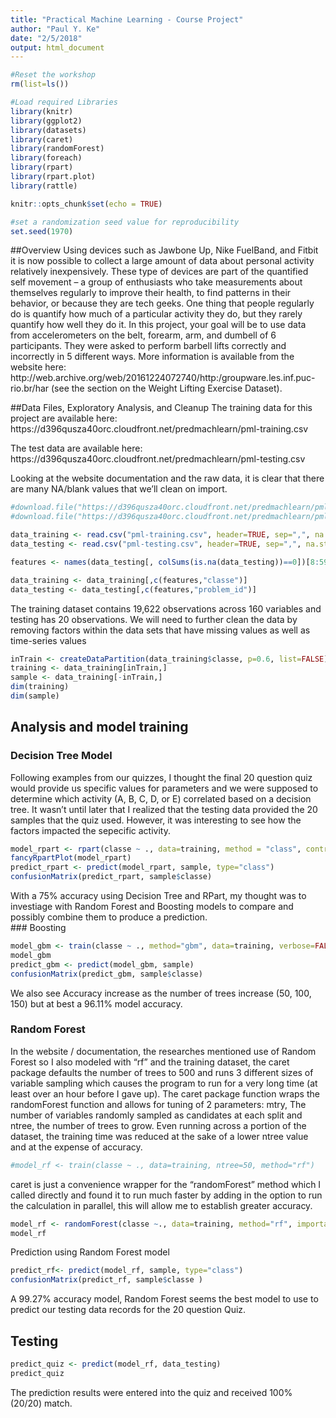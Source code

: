```yaml
---
title: "Practical Machine Learning - Course Project"
author: "Paul Y. Ke"
date: "2/5/2018"
output: html_document
---
```

```r
#Reset the workshop
rm(list=ls())

#Load required Libraries
library(knitr)
library(ggplot2)
library(datasets)
library(caret)
library(randomForest)
library(foreach)
library(rpart)
library(rpart.plot)
library(rattle)

knitr::opts_chunk$set(echo = TRUE)

#set a randomization seed value for reproducibility
set.seed(1970)
```
##Overview
Using devices such as Jawbone Up, Nike FuelBand, and Fitbit it is now possible to collect a large amount of data about personal activity relatively inexpensively. These type of devices are part of the quantified self movement – a group of enthusiasts who take measurements about themselves regularly to improve their health, to find patterns in their behavior, or because they are tech geeks. One thing that people regularly do is quantify how much of a particular activity they do, but they rarely quantify how well they do it. In this project, your goal will be to use data from accelerometers on the belt, forearm, arm, and dumbell of 6 participants. They were asked to perform barbell lifts correctly and incorrectly in 5 different ways. More information is available from the website here: http://web.archive.org/web/20161224072740/http:/groupware.les.inf.puc-rio.br/har (see the section on the Weight Lifting Exercise Dataset).

##Data Files, Exploratory Analysis, and Cleanup
The training data for this project are available here:
https://d396qusza40orc.cloudfront.net/predmachlearn/pml-training.csv

The test data are available here:
https://d396qusza40orc.cloudfront.net/predmachlearn/pml-testing.csv

Looking at the website documentation and the raw data, it is clear that there are many NA/blank values that we'll clean on import.

```r
#download.file("https://d396qusza40orc.cloudfront.net/predmachlearn/pml-training.csv", destfile="pml-training.csv", method="curl")
#download.file("https://d396qusza40orc.cloudfront.net/predmachlearn/pml-testing.csv", destfile="pml-testing.csv", method="curl")

data_training <- read.csv("pml-training.csv", header=TRUE, sep=",", na.string=c("NA", "#DIV/0!", ""))
data_testing <- read.csv("pml-testing.csv", header=TRUE, sep=",", na.string=c("NA", "#DIV/0!", ""))

features <- names(data_testing[, colSums(is.na(data_testing))==0])[8:59]

data_training <- data_training[,c(features,"classe")]
data_testing <- data_testing[,c(features,"problem_id")]
```
The training dataset contains 19,622 observations across 160 variables and testing has 20 observations.
We will need to further clean the data by removing factors within the data sets that have missing values as well as time-series values 
```r
inTrain <- createDataPartition(data_training$classe, p=0.6, list=FALSE)
training <- data_training[inTrain,]
sample <- data_training[-inTrain,]
dim(training)
dim(sample)

```
## Analysis and model training


### Decision Tree Model
Following examples from our quizzes, I thought the final 20 question quiz would provide us specific values for parameters and we were supposed to determine which activity 
(A, B, C, D, or E) correlated based on a decision tree. It wasn't until later that I realized that the testing data provided the 20 samples that the quiz used.  However, it was
interesting to see how the factors impacted the sepecific activity.
```r
model_rpart <- rpart(classe ~ ., data=training, method = "class", control=rpart.control(method="cv", number=10))
fancyRpartPlot(model_rpart)
predict_rpart <- predict(model_rpart, sample, type="class")
confusionMatrix(predict_rpart, sample$classe)
```


With a 75% accuracy using Decision Tree and RPart, my thought was to investiage with Random Forest and Boosting models to compare and possibly combine them to produce a prediction.  
### Boosting
```r
model_gbm <- train(classe ~ ., method="gbm", data=training, verbose=FALSE, trControl=trainControl(method="cv", number=10))
model_gbm
predict_gbm <- predict(model_gbm, sample)
confusionMatrix(predict_gbm, sample$classe)
```
We also see Accuracy increase as the number of trees increase (50, 100, 150) but at best a 96.11% model accuracy.

### Random Forest
In the website / documentation, the researches mentioned use of Random Forest so I also modeled with "rf" and the training dataset, 
the caret package defaults the number of trees to 500 and runs 3 different sizes of variable sampling which causes the program to run for a very long time (at least over an hour before I gave up).
The caret package function wraps the randomForest function and allows for tuning of 2 parameters: mtry, The number of variables randomly sampled as candidates at each split and ntree, 
the number of trees to grow.
Even running across a portion of the dataset, the training time was reduced at the sake of a lower ntree value and at the expense of accuracy.
```r
#model_rf <- train(classe ~ ., data=training, ntree=50, method="rf")
```

caret is just a convenience wrapper for the "randomForest" method which I called directly and found it to run much faster by adding in the option to run the calculation in parallel, this will allow
me to establish greater accuracy.
```r
model_rf <- randomForest(classe ~., data=training, method="rf", importance=TRUE, trControl=trainControl(method="cv", allowParallel=TRUE, number=10))
model_rf
```
Prediction using Random Forest model
```r
predict_rf<- predict(model_rf, sample, type="class")
confusionMatrix(predict_rf, sample$classe )
```

A 99.27% accuracy model, Random Forest seems the best model to use to predict our testing data records for the 20 question Quiz.

## Testing
```r
predict_quiz <- predict(model_rf, data_testing)
predict_quiz
```
The prediction results were entered into the quiz and received 100% (20/20) match.